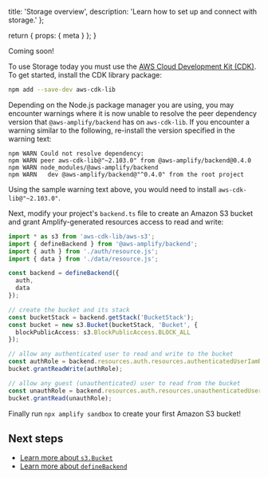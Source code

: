   title: 'Storage overview',
  description: 'Learn how to set up and connect with storage.'
};

  return {
    props: {
      meta
    }
  };
}

<Callout info>

Coming soon!

</Callout>

To use Storage today you must use the [AWS Cloud Development Kit (CDK)](https://docs.aws.amazon.com/cdk/). To get started, install the CDK library package:

```bash
npm add --save-dev aws-cdk-lib
```

<Callout warning>

Depending on the Node.js package manager you are using, you may encounter warnings where it is now unable to resolve the peer dependency version that `@aws-amplify/backend` has on `aws-cdk-lib`. If you encounter a warning similar to the following, re-install the version specified in the warning text:

```
npm WARN Could not resolve dependency:
npm WARN peer aws-cdk-lib@"~2.103.0" from @aws-amplify/backend@0.4.0
npm WARN node_modules/@aws-amplify/backend
npm WARN   dev @aws-amplify/backend@"^0.4.0" from the root project
```

Using the sample warning text above, you would need to install `aws-cdk-lib@"~2.103.0"`.

</Callout>

Next, modify your project's `backend.ts` file to create an Amazon S3 bucket and grant Amplify-generated resources access to read and write:

```ts title="amplify/backend.ts"
import * as s3 from 'aws-cdk-lib/aws-s3';
import { defineBackend } from '@aws-amplify/backend';
import { auth } from './auth/resource.js';
import { data } from './data/resource.js';

const backend = defineBackend({
  auth,
  data
});

// create the bucket and its stack
const bucketStack = backend.getStack('BucketStack');
const bucket = new s3.Bucket(bucketStack, 'Bucket', {
  blockPublicAccess: s3.BlockPublicAccess.BLOCK_ALL
});

// allow any authenticated user to read and write to the bucket
const authRole = backend.resources.auth.resources.authenticatedUserIamRole;
bucket.grantReadWrite(authRole);

// allow any guest (unauthenticated) user to read from the bucket
const unauthRole = backend.resources.auth.resources.unauthenticatedUserIamRole;
bucket.grantRead(unauthRole);
```

Finally run `npx amplify sandbox` to create your first Amazon S3 bucket!

## Next steps

- [Learn more about `s3.Bucket`](https://docs.aws.amazon.com/cdk/api/v2/docs/aws-cdk-lib.aws_s3.Bucket.html)
- [Learn more about `defineBackend`]()
